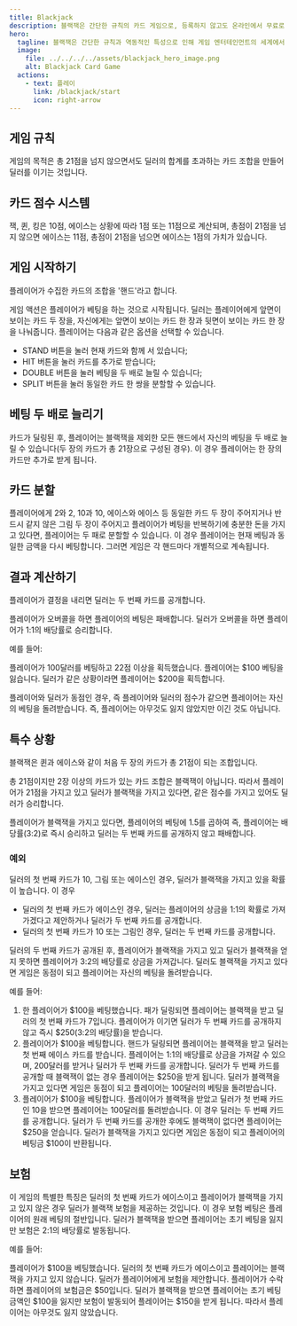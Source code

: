 ```yaml
---
title: Blackjack
description: 블랙잭은 간단한 규칙의 카드 게임으로, 등록하지 않고도 온라인에서 무료로 플레이할 수 있습니다.
hero:
  tagline: 블랙잭은 간단한 규칙과 역동적인 특성으로 인해 게임 엔터테인먼트의 세계에서 상징적인 카드 게임입니다.
  image:
    file: ../../../../assets/blackjack_hero_image.png
    alt: Blackjack Card Game
  actions:
    - text: 플레이
      link: /blackjack/start
      icon: right-arrow
---
```



<YandexMetrika />

## 게임 규칙

게임의 목적은 총 21점을 넘지 않으면서도 딜러의 합계를 초과하는 카드 조합을 만들어 딜러를 이기는 것입니다.

## 카드 점수 시스템

잭, 퀸, 킹은 10점, 에이스는 상황에 따라 1점 또는 11점으로 계산되며, 총점이 21점을 넘지 않으면 에이스는 11점, 총점이 21점을 넘으면 에이스는 1점의 가치가 있습니다.

## 게임 시작하기

플레이어가 수집한 카드의 조합을 '핸드'라고 합니다.

게임 액션은 플레이어가 베팅을 하는 것으로 시작됩니다. 딜러는 플레이어에게 앞면이 보이는 카드 두 장을, 자신에게는 앞면이 보이는 카드 한 장과 뒷면이 보이는 카드 한 장을 나눠줍니다. 플레이어는 다음과 같은 옵션을 선택할 수 있습니다.
- STAND 버튼을 눌러 현재 카드와 함께 서 있습니다;
- HIT 버튼을 눌러 카드를 추가로 받습니다;
- DOUBLE 버튼을 눌러 베팅을 두 배로 늘릴 수 있습니다;
- SPLIT 버튼을 눌러 동일한 카드 한 쌍을 분할할 수 있습니다.

## 베팅 두 배로 늘리기

카드가 딜링된 후, 플레이어는 블랙잭을 제외한 모든 핸드에서 자신의 베팅을 두 배로 늘릴 수 있습니다(두 장의 카드가 총 21장으로 구성된 경우). 이 경우 플레이어는 한 장의 카드만 추가로 받게 됩니다.

## 카드 분할

플레이어에게 2와 2, 10과 10, 에이스와 에이스 등 동일한 카드 두 장이 주어지거나 반드시 같지 않은 그림 두 장이 주어지고 플레이어가 베팅을 반복하기에 충분한 돈을 가지고 있다면, 플레이어는 두 패로 분할할 수 있습니다. 이 경우 플레이어는 현재 베팅과 동일한 금액을 다시 베팅합니다. 그러면 게임은 각 핸드마다 개별적으로 계속됩니다.

## 결과 계산하기

플레이어가 결정을 내리면 딜러는 두 번째 카드를 공개합니다.

플레이어가 오버콜을 하면 플레이어의 베팅은 패배합니다. 딜러가 오버콜을 하면 플레이어가 1:1의 배당률로 승리합니다.

<Aside>
예를 들어:

플레이어가 100달러를 베팅하고 22점 이상을 획득했습니다. 플레이어는 $100 베팅을 잃습니다. 딜러가 같은 상황이라면 플레이어는 $200을 획득합니다.
</Aside>

플레이어와 딜러가 동점인 경우, 즉 플레이어와 딜러의 점수가 같으면 플레이어는 자신의 베팅을 돌려받습니다. 즉, 플레이어는 아무것도 잃지 않았지만 이긴 것도 아닙니다.

## 특수 상황

블랙잭은 퀸과 에이스와 같이 처음 두 장의 카드가 총 21점이 되는 조합입니다.

총 21점이지만 2장 이상의 카드가 있는 카드 조합은 블랙잭이 아닙니다. 따라서 플레이어가 21점을 가지고 있고 딜러가 블랙잭을 가지고 있다면, 같은 점수를 가지고 있어도 딜러가 승리합니다.

플레이어가 블랙잭을 가지고 있다면, 플레이어의 베팅에 1.5를 곱하여 즉, 플레이어는 배당률(3:2)로 즉시 승리하고 딜러는 두 번째 카드를 공개하지 않고 패배합니다.

### 예외

딜러의 첫 번째 카드가 10, 그림 또는 에이스인 경우, 딜러가 블랙잭을 가지고 있을 확률이 높습니다. 이 경우

- 딜러의 첫 번째 카드가 에이스인 경우, 딜러는 플레이어의 상금을 1:1의 확률로 가져가겠다고 제안하거나 딜러가 두 번째 카드를 공개합니다.
- 딜러의 첫 번째 카드가 10 또는 그림인 경우, 딜러는 두 번째 카드를 공개합니다.

딜러의 두 번째 카드가 공개된 후, 플레이어가 블랙잭을 가지고 있고 딜러가 블랙잭을 얻지 못하면 플레이어가 3:2의 배당률로 상금을 가져갑니다. 딜러도 블랙잭을 가지고 있다면 게임은 동점이 되고 플레이어는 자신의 베팅을 돌려받습니다.

<Aside>
예를 들어:

1) 한 플레이어가 $100을 베팅했습니다. 패가 딜링되면 플레이어는 블랙잭을 받고 딜러의 첫 번째 카드가 7입니다. 플레이어가 이기면 딜러가 두 번째 카드를 공개하지 않고 즉시 $250(3:2의 배당률)을 받습니다.
2) 플레이어가 $100을 베팅합니다. 핸드가 딜링되면 플레이어는 블랙잭을 받고 딜러는 첫 번째 에이스 카드를 받습니다. 플레이어는 1:1의 배당률로 상금을 가져갈 수 있으며, 200달러를 받거나 딜러가 두 번째 카드를 공개합니다. 딜러가 두 번째 카드를 공개할 때 블랙잭이 없는 경우 플레이어는 $250을 받게 됩니다. 딜러가 블랙잭을 가지고 있다면 게임은 동점이 되고 플레이어는 100달러의 베팅을 돌려받습니다.
3) 플레이어가 $100을 베팅합니다. 플레이어가 블랙잭을 받았고 딜러가 첫 번째 카드인 10을 받으면 플레이어는 100달러를 돌려받습니다. 이 경우 딜러는 두 번째 카드를 공개합니다. 딜러가 두 번째 카드를 공개한 후에도 블랙잭이 없다면 플레이어는 $250을 얻습니다. 딜러가 블랙잭을 가지고 있다면 게임은 동점이 되고 플레이어의 베팅금 $100이 반환됩니다. 
</Aside>

## 보험

이 게임의 특별한 특징은 딜러의 첫 번째 카드가 에이스이고 플레이어가 블랙잭을 가지고 있지 않은 경우 딜러가 블랙잭 보험을 제공하는 것입니다. 이 경우 보험 베팅은 플레이어의 원래 베팅의 절반입니다. 딜러가 블랙잭을 받으면 플레이어는 초기 베팅을 잃지만 보험은 2:1의 배당률로 발동됩니다.

<Aside>
예를 들어:

플레이어가 $100을 베팅했습니다. 딜러의 첫 번째 카드가 에이스이고 플레이어는 블랙잭을 가지고 있지 않습니다. 딜러가 플레이어에게 보험을 제안합니다. 플레이어가 수락하면 플레이어의 보험금은 $50입니다. 딜러가 블랙잭을 받으면 플레이어는 초기 베팅 금액인 $100을 잃지만 보험이 발동되어 플레이어는 $150을 받게 됩니다. 따라서 플레이어는 아무것도 잃지 않았습니다.
</Aside>